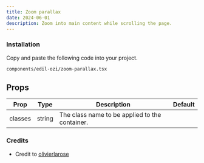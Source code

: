 ```yaml
---
title: Zoom parallax
date: 2024-06-01
description: Zoom into main content while scrolling the page.
---
```


<ComponentPreview name="zoom-parallax-demo" />

<Steps>

### Installation

Copy and paste the following code into your project.

```text
components/edil-ozi/zoom-parallax.tsx
```

<ComponentSource name="zoom-parallax" />

</Steps>

## Props

| Prop    | Type   | Description                                    | Default |
| ------- | ------ | ---------------------------------------------- | ------- |
| classes | string | The class name to be applied to the container. |         |

### Credits

- Credit to [olivierlarose](https://blog.olivierlarose.com/)